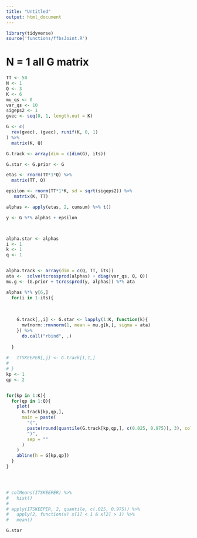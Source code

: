 ```yaml
---
title: "Untitled"
output: html_document
---
```


```r
library(tidyverse)
source('functions/ffbsJoint.R')
```



# N = 1 all G matrix

```r

TT <- 50
N <- 1
Q <- 3
K <- 6
mu_qs <- 0
var_qs <- 10
sigeps2 <- 1
gvec <- seq(0, 1, length.out = K)

G <- c(
  rev(gvec), (gvec), runif(K, 0, 1)
) %>%
  matrix(K, Q)

G.track <- array(dim = c(dim(G), its))

G.star <- G.prior <- G

etas <- rnorm(TT*1*Q) %>%
  matrix(TT, Q)

epsilon <- rnorm(TT*1*K, sd = sqrt(sigeps2)) %>%
   matrix(K, TT)

alphas <- apply(etas, 2, cumsum) %>% t()

y <- G %*% alphas + epsilon



alpha.star <- alphas
i <- 1
k <- 1
q <- 1


alpha.track <- array(dim = c(Q, TT, its))
ata <-  solve(tcrossprod(alphas) + diag(var_qs, Q, Q))
mu.g <- (G.prior + tcrossprod(y, alphas)) %*% ata  

alphas %*% y[6,]  
  for(i in 1:its){
    
    
    
    G.track[,,i] <- G.star <- lapply(1:K, function(k){
      mvtnorm::rmvnorm(1, mean = mu.g[k,], sigma = ata)
    }) %>%
      do.call("rbind", .)
    
  }
  
#   ITSKEEPER[,j] <- G.track[1,1,]
# 
# }
kp <- 1
qp <- 2


for(kp in 1:K){
  for(qp in 1:Q){
    plot(
      G.track[kp,qp,], 
      main = paste(
        "(", 
        paste(round(quantile(G.track[kp,qp,], c(0.025, 0.975)), 3), collapse = ", "),
        ")", 
        sep = ""
      )
    )
    abline(h = G[kp,qp])
  }
}




# colMeans(ITSKEEPER) %>%
#   hist()
# 
# apply(ITSKEEPER, 2, quantile, c(.025, 0.975)) %>%
#   apply(2, function(x) x[1] < 1 & x[2] > 1) %>%
#   mean()

G.star

```
